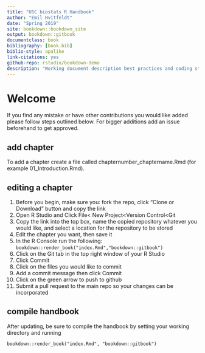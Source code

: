 ```yaml
--- 
title: "USC biostats R Handbook"
author: "Emil Hvitfeldt"
date: "Spring 2019"
site: bookdown::bookdown_site
output: bookdown::gitbook
documentclass: book
bibliography: [book.bib]
biblio-style: apalike
link-citations: yes
github-repo: rstudio/bookdown-demo
description: "Working document description best practices and coding standard used in the USC Biostats department."
---
```


# Welcome

If you find any mistake or have other contributions you would like added please follow steps outlined below. For bigger additions add an issue beforehand to get approved.

## add chapter
To add a chapter create a file called chapternumber_chaptername.Rmd (for example 01_Introduction.Rmd). 

## editing a chapter
1) Before you begin, make sure you: fork the repo, click "Clone or Download" button and copy the link  
2) Open R Studio and Click File< New Project<Version Control<Git  
3) Copy the link into the top box, name the copied repository whatever you would like, and select a location for the repository to be stored  
4) Edit the chapter you want, then save it  
5) In the R Console run the following: `bookdown::render_book("index.Rmd","bookdown::gitbook")`  
6) Click on the Git tab in the top right window of your R Studio  
7) Click Commit  
8) Click on the files you would like to commit  
9) Add a commit message then click Commit  
10) Click on the green arrow to push to github  
11) Submit a pull request to the main repo so your changes can be incorporated  

## compile handbook
After updating, be sure to compile the handbook by setting your working directory and running

```
bookdown::render_book("index.Rmd", "bookdown::gitbook")
```